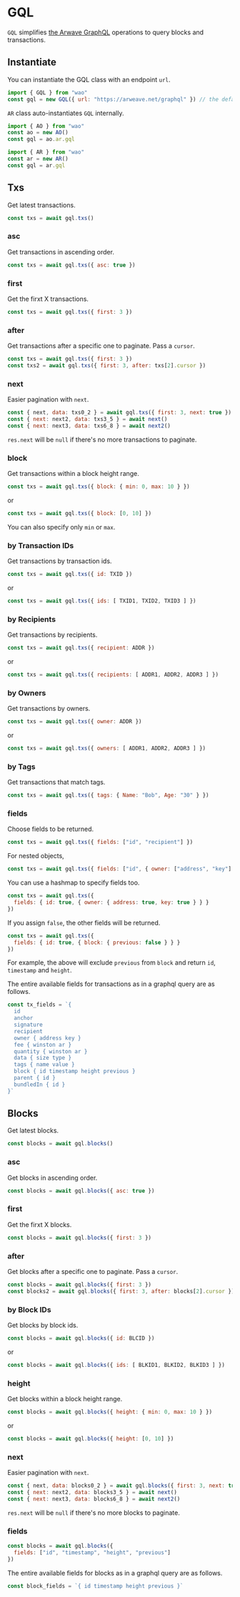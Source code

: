 # GQL

`GQL` simplifies [the Arwave GraphQL](https://gql-guide.vercel.app/) operations to query blocks and transactions.

## Instantiate

You can instantiate the GQL class with an endpoint `url`.

```js
import { GQL } from "wao"
const gql = new GQL({ url: "https://arweave.net/graphql" }) // the default url
```

`AR` class auto-instantiates `GQL` internally.

```js
import { AO } from "wao"
const ao = new AO()
const gql = ao.ar.gql
```
```js
import { AR } from "wao"
const ar = new AR()
const gql = ar.gql
```

## Txs

Get latest transactions.

```js
const txs = await gql.txs()
```

### asc

Get transactions in ascending order.

```js
const txs = await gql.txs({ asc: true })
```

### first

Get the firxt X transactions.

```js
const txs = await gql.txs({ first: 3 })
```

### after

Get transactions after a specific one to paginate. Pass a `cursor`.

```js
const txs = await gql.txs({ first: 3 })
const txs2 = await gql.txs({ first: 3, after: txs[2].cursor })
```

### next

Easier pagination with `next`.

```js
const { next, data: txs0_2 } = await gql.txs({ first: 3, next: true })
const { next: next2, data: txs3_5 } = await next()
const { next: next3, data: txs6_8 } = await next2()
```

`res.next` will be `null` if there's no more transactions to paginate.

### block

Get transactions within a block height range.

```js
const txs = await gql.txs({ block: { min: 0, max: 10 } })
```

or


```js
const txs = await gql.txs({ block: [0, 10] })
```

You can also specify only `min` or `max`.

### by Transaction IDs

Get transactions by transaction ids.

```js
const txs = await gql.txs({ id: TXID })
```
or

```js
const txs = await gql.txs({ ids: [ TXID1, TXID2, TXID3 ] })
```

### by Recipients

Get transactions by recipients.

```js
const txs = await gql.txs({ recipient: ADDR })
```
or

```js
const txs = await gql.txs({ recipients: [ ADDR1, ADDR2, ADDR3 ] })
```

### by Owners

Get transactions by owners.

```js
const txs = await gql.txs({ owner: ADDR })
```
or

```js
const txs = await gql.txs({ owners: [ ADDR1, ADDR2, ADDR3 ] })
```

### by Tags

Get transactions that match tags.

```js
const txs = await gql.txs({ tags: { Name: "Bob", Age: "30" } })
```

### fields

Choose fields to be returned.

```js
const txs = await gql.txs({ fields: ["id", "recipient"] })
```

For nested objects,

```js
const txs = await gql.txs({ fields: ["id", { owner: ["address", "key"] }] })
```

You can use a hashmap to specify fields too.

```js
const txs = await gql.txs({ 
  fields: { id: true, { owner: { address: true, key: true } } } 
})
```

If you assign `false`, the other fields will be returned.

```js
const txs = await gql.txs({ 
  fields: { id: true, { block: { previous: false } } } 
})
```

For example, the above will exclude `previous` from `block` and return `id`, `timestamp` and `height`.

The entire available fields for transactions as in a graphql query are as follows.

```js
const tx_fields = `{
  id 
  anchor 
  signature 
  recipient 
  owner { address key } 
  fee { winston ar } 
  quantity { winston ar } 
  data { size type } 
  tags { name value } 
  block { id timestamp height previous } 
  parent { id }
  bundledIn { id }
}`
```

## Blocks

Get latest blocks.

```js
const blocks = await gql.blocks()
```

### asc

Get blocks in ascending order.

```js
const blocks = await gql.blocks({ asc: true })
```

### first

Get the firxt X blocks.

```js
const blocks = await gql.blocks({ first: 3 })
```

### after

Get blocks after a specific one to paginate. Pass a `cursor`.

```js
const blocks = await gql.blocks({ first: 3 })
const blocks2 = await gql.blocks({ first: 3, after: blocks[2].cursor })
```

### by Block IDs

Get blocks by block ids.

```js
const blocks = await gql.blocks({ id: BLCID })
```
or

```js
const blocks = await gql.blocks({ ids: [ BLKID1, BLKID2, BLKID3 ] })
```

### height

Get blocks within a block height range.

```js
const blocks = await gql.blocks({ height: { min: 0, max: 10 } })
```

or


```js
const blocks = await gql.blocks({ height: [0, 10] })
```

### next

Easier pagination with `next`.

```js
const { next, data: blocks0_2 } = await gql.blocks({ first: 3, next: true })
const { next: next2, data: blocks3_5 } = await next() 
const { next: next3, data: blocks6_8 } = await next2()
```

`res.next` will be `null` if there's no more blocks to paginate.

### fields

```js
const blocks = await gql.blocks({ 
  fields: ["id", "timestamp", "height", "previous"]
})
```

The entire available fields for blocks as in a graphql query are as follows.

```js
const block_fields = `{ id timestamp height previous }`
```
